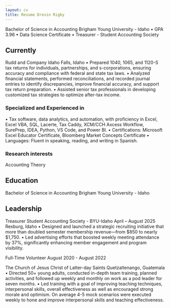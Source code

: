 ```yaml
---
layout: cv
title: Resume Drevin Rigby
---
```


Bachelor of Science in Accounting Brigham Young University - Idaho
•	GPA 3.96 
•	Data Science Certificate
•	Treasurer - Student Accounting Society


## Currently

Rudd and Company	Idaho Falls, Idaho
•	Prepared 1040, 1065, and 1120-S tax returns for individuals, partnerships, and s-corporations, ensuring accuracy and compliance with federal and state tax laws.
•	Analyzed financial statements, performed reconciliations, and recorded journal entries to identify discrepancies, improve financial accuracy, and support tax return preparation.
•	Assisted senior tax professionals in developing customized tax strategies to optimize after-tax income.


### Specialized and Experienced in

•	Tax software, data analytics, and automation, with proficiency in Excel, Excel VBA, SQL, Lacerte, Tax Caddy, XCM/CCH Axcess Workflow, SurePrep, IDEA, Python, VS Code, and Power BI.
•	Certifications: Microsoft Excel Educator Certificate, Bloomberg Market Concepts Certificate
•	Languages: Fluent in speaking, reading, and writing in Spanish.



### Research interests

Accounting Theory


## Education

Bachelor of Science in Accounting Brigham Young University - Idaho


## Leadership

Treasurer
Student Accounting Society - BYU-Idaho	                                        April – August 2025
Rexburg, Idaho
•	Designed and launched a strategic recruiting initiative that more than doubled semester membership revenue—from $850 to nearly $1,750.
•	Led advertising efforts that boosted weekly meeting attendance by 37%, significantly enhancing member engagement and program visibility.

Full-Time Volunteer	August 2020 - August 2022
	
The Church of Jesus Christ of Latter-day Saints	Quetzaltenango, Guatemala
•	Directed 50+ young adults, conducted in-depth team training, planned activities, and followed up weekly and monthly on work as a pod leader for seven months.
•	Led training with a goal of improving teaching techniques, interpersonal skills, overall effectiveness as well as encouraged strong morale and optimism. On average 4-5 mock scenarios were executed weekly to hone and improve interpersonal skills and teaching effectiveness.


<!-- ### Footer

Last updated: May 2013 -->